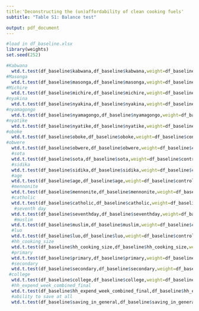 ```yaml
---
title:'Deconstructing the (un)affordability of clean cooking fuels'
subtitle: "Table S1: Balance test"

output: pdf_document
---
```


```r
#load in df_baseline.xlsx
library(weights)
set.seed(252)

```

```r
#Kabwana
  wtd.t.test(df_baseline$kabwana,df_baseline$kabwana,weight=df_baseline$control_weight,weighty=df_baseline$treatment_weight)
#Masonga
  wtd.t.test(df_baseline$masonga,df_baseline$masonga,weight=df_baseline$control_weight,weighty=df_baseline$treatment_weight)
#Michire
  wtd.t.test(df_baseline$michire,df_baseline$michire,weight=df_baseline$control_weight,weighty=df_baseline$treatment_weight)
#nyakina
  wtd.t.test(df_baseline$nyakina,df_baseline$nyakina,weight=df_baseline$control_weight,weighty=df_baseline$treatment_weight) 
#nyamagongo
  wtd.t.test(df_baseline$nyamagongo,df_baseline$nyamagongo,weight=df_baseline$control_weight,weighty=df_baseline$treatment_weight)
#nyatike
  wtd.t.test(df_baseline$nyatike,df_baseline$nyatike,weight=df_baseline$control_weight,weighty=df_baseline$treatment_weight)
#oboke
  wtd.t.test(df_baseline$oboke,df_baseline$oboke,weight=df_baseline$control_weight,weighty=df_baseline$treatment_weight)
#obwere
  wtd.t.test(df_baseline$obwere,df_baseline$obwere,weight=df_baseline$control_weight,weighty=df_baseline$treatment_weight)
  #sota
  wtd.t.test(df_baseline$sota,df_baseline$sota,weight=df_baseline$control_weight,weighty=df_baseline$treatment_weight)
  #sidika
  wtd.t.test(df_baseline$sidika,df_baseline$sidika,weight=df_baseline$control_weight,weighty=df_baseline$treatment_weight)
  #age
  wtd.t.test(df_baseline$age,df_baseline$age,weight=df_baseline$control_weight,weighty=df_baseline$treatment_weight)
  #mennonite
  wtd.t.test(df_baseline$mennonite,df_baseline$mennonite,weight=df_baseline$control_weight,weighty=df_baseline$treatment_weight)
  #catholic
  wtd.t.test(df_baseline$catholic,df_baseline$catholic,weight=df_baseline$control_weight,weighty=df_baseline$treatment_weight)
   #seventh day
  wtd.t.test(df_baseline$seventhday,df_baseline$seventhday,weight=df_baseline$control_weight,weighty=df_baseline$treatment_weight)
   #muslim
  wtd.t.test(df_baseline$muslim,df_baseline$muslim,weight=df_baseline$control_weight,weighty=df_baseline$treatment_weight)
  #luo
  wtd.t.test(df_baseline$luo,df_baseline$luo,weight=df_baseline$control_weight,weighty=df_baseline$treatment_weight)
  #hh_cooking_size
  wtd.t.test(df_baseline$hh_cooking_size,df_baseline$hh_cooking_size,weight=df_baseline$control_weight,weighty=df_baseline$treatment_weight)
  #primary
  wtd.t.test(df_baseline$primary,df_baseline$primary,weight=df_baseline$control_weight,weighty=df_baseline$treatment_weight)
  #secondary
  wtd.t.test(df_baseline$secondary,df_baseline$secondary,weight=df_baseline$control_weight,weighty=df_baseline$treatment_weight)
 #college
  wtd.t.test(df_baseline$college,df_baseline$college,weight=df_baseline$control_weight,weighty=df_baseline$treatment_weight)
  #hh_expend_week_combined_final
  wtd.t.test(df_baseline$hh_expend_week_combined_final,df_baseline$hh_expend_week_combined_final,weight=df_baseline$control_weight,weighty=df_baseline$treatment_weight)
  #ability to save at all
  wtd.t.test(df_baseline$saving_in_general,df_baseline$saving_in_general,weight=df_baseline$control_weight,weighty=df_baseline$treatment_weight)
```



